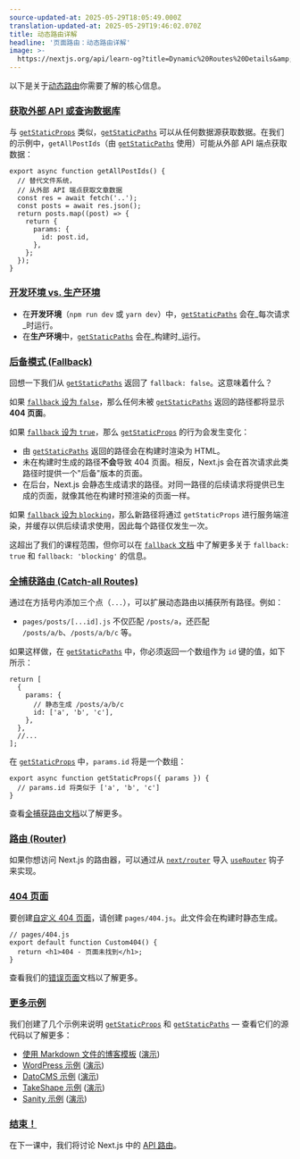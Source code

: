 ```yaml
---
source-updated-at: 2025-05-29T18:05:49.000Z
translation-updated-at: 2025-05-29T19:46:02.070Z
title: 动态路由详解
headline: '页面路由：动态路由详解'
image: >-
  https://nextjs.org/api/learn-og?title=Dynamic%20Routes%20Details&amp;chapter=36
---
```


以下是关于[动态路由](/docs/routing/dynamic-routes)你需要了解的核心信息。

### [获取外部 API 或查询数据库](#fetch-external-api-or-query-database)

与 [`getStaticProps`](/docs/basic-features/data-fetching#getstaticprops-static-generation) 类似，[`getStaticPaths`](/docs/basic-features/data-fetching#getstaticpaths-static-generation) 可以从任何数据源获取数据。在我们的示例中，`getAllPostIds`（由 [`getStaticPaths`](/docs/basic-features/data-fetching#getstaticpaths-static-generation) 使用）可能从外部 API 端点获取数据：

```
export async function getAllPostIds() {
  // 替代文件系统，
  // 从外部 API 端点获取文章数据
  const res = await fetch('..');
  const posts = await res.json();
  return posts.map((post) => {
    return {
      params: {
        id: post.id,
      },
    };
  });
}
```

### [开发环境 vs. 生产环境](#development-vs-production)

*   在**开发环境**（`npm run dev` 或 `yarn dev`）中，[`getStaticPaths`](/docs/basic-features/data-fetching#getstaticpaths-static-generation) 会在_每次请求_时运行。
*   在**生产环境**中，[`getStaticPaths`](/docs/basic-features/data-fetching#getstaticpaths-static-generation) 会在_构建时_运行。

### [后备模式 (Fallback)](#fallback)

回想一下我们从 [`getStaticPaths`](/docs/basic-features/data-fetching#getstaticpaths-static-generation) 返回了 `fallback: false`。这意味着什么？

如果 [`fallback` 设为 `false`](/docs/basic-features/data-fetching#fallback-false)，那么任何未被 [`getStaticPaths`](/docs/basic-features/data-fetching#getstaticpaths-static-generation) 返回的路径都将显示**404 页面**。

如果 [`fallback` 设为 `true`](/docs/basic-features/data-fetching#fallback-true)，那么 [`getStaticProps`](/docs/basic-features/data-fetching#getstaticprops-static-generation) 的行为会发生变化：

*   由 [`getStaticPaths`](/docs/basic-features/data-fetching#getstaticpaths-static-generation) 返回的路径会在构建时渲染为 HTML。
*   未在构建时生成的路径**不会**导致 404 页面。相反，Next.js 会在首次请求此类路径时提供一个"后备"版本的页面。
*   在后台，Next.js 会静态生成请求的路径。对同一路径的后续请求将提供已生成的页面，就像其他在构建时预渲染的页面一样。

如果 [`fallback` 设为 `blocking`](/docs/basic-features/data-fetching#fallback-blocking)，那么新路径将通过 `getStaticProps` 进行服务端渲染，并缓存以供后续请求使用，因此每个路径仅发生一次。

这超出了我们的课程范围，但你可以在 [`fallback` 文档](/docs/api-reference/data-fetching/get-static-paths#fallback-false) 中了解更多关于 `fallback: true` 和 `fallback: 'blocking'` 的信息。

### [全捕获路由 (Catch-all Routes)](#catch-all-routes)

通过在方括号内添加三个点（`...`），可以扩展动态路由以捕获所有路径。例如：

*   `pages/posts/[...id].js` 不仅匹配 `/posts/a`，还匹配 `/posts/a/b`、`/posts/a/b/c` 等。

如果这样做，在 [`getStaticPaths`](/docs/basic-features/data-fetching#getstaticpaths-static-generation) 中，你必须返回一个数组作为 `id` 键的值，如下所示：

```
return [
  {
    params: {
      // 静态生成 /posts/a/b/c
      id: ['a', 'b', 'c'],
    },
  },
  //...
];
```

在 [`getStaticProps`](/docs/basic-features/data-fetching#getstaticprops-static-generation) 中，`params.id` 将是一个数组：

```
export async function getStaticProps({ params }) {
  // params.id 将类似于 ['a', 'b', 'c']
}
```

查看[全捕获路由文档](/docs/routing/dynamic-routes#catch-all-routes)以了解更多。

### [路由 (Router)](#router)

如果你想访问 Next.js 的路由器，可以通过从 [`next/router`](/docs/api-reference/next/router) 导入 [`useRouter`](/docs/api-reference/next/router#userouter) 钩子来实现。

### [404 页面](#404-pages)

要创建[自定义 404 页面](/docs/advanced-features/custom-error-page#404-page)，请创建 `pages/404.js`。此文件会在构建时静态生成。

```
// pages/404.js
export default function Custom404() {
  return <h1>404 - 页面未找到</h1>;
}
```

查看我们的[错误页面](/docs/advanced-features/custom-error-page)文档以了解更多。

### [更多示例](#more-examples)

我们创建了几个示例来说明 [`getStaticProps`](/docs/basic-features/data-fetching#getstaticprops-static-generation) 和 [`getStaticPaths`](/docs/basic-features/data-fetching#getstaticpaths-static-generation) — 查看它们的源代码以了解更多：

*   [使用 Markdown 文件的博客模板](https://github.com/vercel/next.js/tree/canary/examples/blog-starter) ([演示](https://next-blog-starter.vercel.app/))
*   [WordPress 示例](https://github.com/vercel/next.js/tree/canary/examples/cms-wordpress) ([演示](https://next-blog-wordpress.vercel.app/))
*   [DatoCMS 示例](https://github.com/vercel/next.js/tree/canary/examples/cms-datocms) ([演示](https://next-blog-datocms.vercel.app/))
*   [TakeShape 示例](https://github.com/vercel/next.js/tree/canary/examples/cms-takeshape) ([演示](https://next-blog-takeshape.vercel.app/))
*   [Sanity 示例](https://github.com/vercel/next.js/tree/canary/examples/cms-sanity) ([演示](https://next-blog-sanity.vercel.app/))

### [结束！](#thats-it)

在下一课中，我们将讨论 Next.js 中的 [API 路由](/docs/api-routes/introduction)。